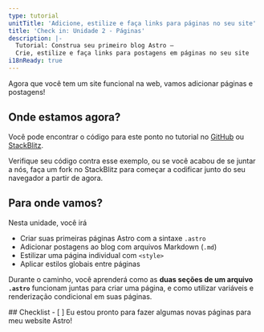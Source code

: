 ```yaml
---
type: tutorial
unitTitle: 'Adicione, estilize e faça links para páginas no seu site'
title: 'Check in: Unidade 2 - Páginas'
description: |-
  Tutorial: Construa seu primeiro blog Astro —
  Crie, estilize e faça links para postagens em páginas no seu site
i18nReady: true
---
```


Agora que você tem um site funcional na web, vamos adicionar páginas e postagens!

## Onde estamos agora?

Você pode encontrar o código para este ponto no tutorial no [GitHub](https://github.com/withastro/blog-tutorial-demo/tree/unit-2/start) ou
[StackBlitz](https://stackblitz.com/github/withastro/blog-tutorial-demo/tree/unit-2/start?file=src/pages/index.astro).

Verifique seu código contra esse exemplo, ou se você acabou de se juntar a nós, faça um fork no StackBlitz para começar a codificar junto do seu navegador a partir de agora.

## Para onde vamos?

Nesta unidade, você irá
- Criar suas primeiras páginas Astro com a sintaxe `.astro`
- Adicionar postagens ao blog com arquivos Markdown (`.md`)
- Estilizar uma página individual com `<style>` 
- Aplicar estilos globais entre páginas

 Durante o caminho, você aprenderá como as **duas seções de um arquivo `.astro`**  funcionam juntas para criar uma página, e como utilizar variáveis e renderização condicional em suas páginas.

<Box icon="check-list">
## Checklist

<Checklist>
- [ ] Eu estou pronto para fazer algumas novas páginas para meu website Astro!
</Checklist>
</Box>
